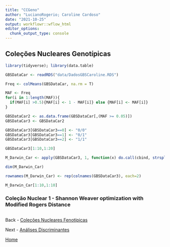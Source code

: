 ```yaml
---
title: "CCGeno"
author: "LucianoRogerio; Caroline Cardoso"
date: "2021-10-25"
output: workflowr::wflow_html
editor_options:
  chunk_output_type: console
---
```


## Coleções Nucleares Genotípicas

```r
library(tidyverse); library(data.table)

GBSDataCar <- readRDS("data/DadosGBSCaroline.RDS")

Freq <- colMeans(GBSDataCar, na.rm = T)

MAF <- Freq
for(i in 1:length(MAF)){
  if(MAF[i] >0.5){MAF[i] <- 1 - MAF[i]} else {MAF[i] <- MAF[i]}
}

GBSDataCar2 <- as.data.frame(GBSDataCar[,(MAF >= 0.05)])
GBSDataCar3 <- GBSDataCar2

GBSDataCar3[GBSDataCar3==0] <- "0/0"
GBSDataCar3[GBSDataCar3==1] <- "0/1"
GBSDataCar3[GBSDataCar3==2] <- "1/1"

GBSDataCar3[1:10,1:20]

M_Darwin_Car <- apply(GBSDataCar3, 1, function(x) do.call(cbind, strsplit(x, split = "/")))

dim(M_Darwin_Car)

rownames(M_Darwin_Car) <- rep(colnames(GBSDataCar3), each=2)

M_Darwin_Car[1:10,1:10]
```

### Coleção Nuclear 1 - Shannon Weaver optimization with Modified Rogers Distance

```r

```


Back - [Coleções Nucleares Fenotípicas](CCPheno.html)

Next - [Análises Discriminantes](AnDis.html)

[Home](index.html)
